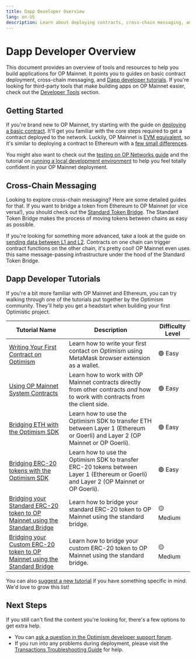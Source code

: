 ```yaml
---
title: Dapp Developer Overview
lang: en-US
description: Learn about deploying contracts, cross-chain messaging, and tutorials to help you build applications for Optimism.
---
```


# Dapp Developer Overview

This document provides an overview of tools and resources to help you build applications for OP Mainnet. It points you to guides on basic contract deployment, cross-chain messaging, and [Dapp developer tutorials](#dapp-developer-tutorials).
If you're looking for third-party tools that make building apps on OP Mainnet easier, check out the [Developer Tools](/builders/tools/overview) section.

## Getting Started

If you're brand new to OP Mainnet, try starting with the guide on [deploying a basic contract](/chain/getting-started).
It'll get you familiar with the core steps required to get a contract deployed to the network.
Luckily, OP Mainnet is [EVM equivalent](https://medium.com/ethereum-optimism/introducing-evm-equivalence-5c2021deb306), so it's similar to deploying a contract to Ethereum with a [few small differences](/chain/differences).

You might also want to check out the [testing on OP Networks guide](/chain/testing/testing-dapps) and the tutorial on [running a local development environment](/chain/testing/dev-node) to help you feel totally confident in your OP Mainnet deployment.

## Cross-Chain Messaging

Looking to explore cross-chain messaging? Here are some detailed guides for that.
If you want to bridge a token from Ethereum to OP Mainnet (or vice versa!), you should check out the [Standard Token Bridge](bridging/standard-bridge).
The Standard Token Bridge makes the process of moving tokens between chains as easy as possible.

If you're looking for something more advanced, take a look at the guide on [sending data between L1 and L2](bridging/messaging).
Contracts on one chain can trigger contract functions on the other chain, it's pretty cool!
OP Mainnet even uses this same message-passing infrastructure under the hood of the Standard Token Bridge.

## Dapp Developer Tutorials

If you're a bit more familiar with OP Mainnet and Ethereum, you can try walking through one of the tutorials put together by the Optimism community.
They'll help you get a headstart when building your first Optimistic project.

| Tutorial Name                                                                                                           | Description                                                                                                                             | Difficulty Level |
| ----------------------------------------------------------------------------------------------------------------------- | --------------------------------------------------------------------------------------------------------------------------------------- | ---------------- |
| [Writing Your First Contract on Optimism](tutorials/first-contract)                                                     | Learn how to write your first contact on Optimism using MetaMask browser extension as a wallet.                                         | 🟢 Easy          |
| [Using OP Mainnet System Contracts](tutorials/system-contracts)                                                         | Learn how to work with OP Mainnet contracts directly from other contracts *and* how to work with contracts from the client side.        | 🟢 Easy          |
| [Bridging ETH with the Optimism SDK](tutorials/cross-dom-bridge-eth)                                                    | Learn how to use the Optimism SDK to transfer ETH between Layer 1 (Ethereum or Goerli) and Layer 2 (OP Mainnet or OP Goerli).           | 🟢 Easy          |
| [Bridging ERC-20 tokens with the Optimism SDK](tutorials/cross-dom-bridge-erc20)                                        | Learn how to use the Optimism SDK to transfer ERC-20 tokens between Layer 1 (Ethereum or Goerli) and Layer 2 (OP Mainnet or OP Goerli). | 🟢 Easy          |
| [Bridging your Standard ERC-20 token to OP Mainnet using the Standard Bridge](tutorials/standard-bridge-standard-token) | Learn how to bridge your standard ERC-20 token to OP Mainnet using the standard bridge.                                                 | 🟡 Medium        |
| [Bridging your Custom ERC-20 token to OP Mainnet using the Standard Bridge](tutorials/standard-bridge-custom-token)     | Learn how to bridge your custom ERC-20 token to OP Mainnet using the standard bridge.                                                   | 🟡 Medium        |

You can also [suggest a new tutorial](https://github.com/ethereum-optimism/docs/issues/new?assignees=\&labels=tutorial%2Cdocumentation%2Ccommunity-request\&projects=\&template=suggest_tutorial.yaml\&title=%5BTUTORIAL%5D+Add+PR+title) if you have something specific in mind. We'd love to grow this list!

## Next Steps

If you still can't find the content you're looking for, there's a few options to get extra help.

*   You can [ask a question in the Optimism developer support forum](https://github.com/ethereum-optimism/developers/discussions).
*   If you run into any problems during deployment, please visit the [Transactions Troubleshooting Guide](troubleshooting) for help.
